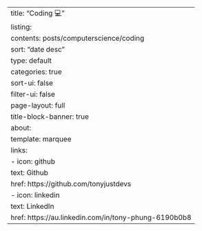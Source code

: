 ---
title: "Coding 💻"
listing:
  contents: posts/computerscience/coding
  sort: "date desc"
  type: default
  categories: true
  sort-ui: false
  filter-ui: false
page-layout: full
title-block-banner: true
about:
  template: marquee
  links:
    - icon: github
      text: Github
      href: https://github.com/tonyjustdevs
    - icon: linkedin
      text: LinkedIn
      href: https://au.linkedin.com/in/tony-phung-6190b0b8
---